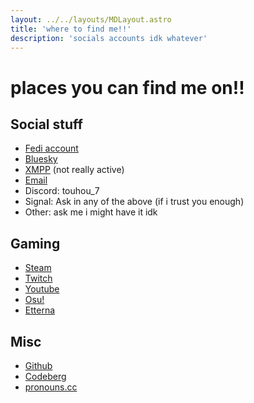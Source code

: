 ```yaml
---
layout: ../../layouts/MDLayout.astro
title: 'where to find me!!'
description: 'socials accounts idk whatever'
---
```


# places you can find me on!!

## Social stuff
- [Fedi account](https://plasmatrap.com/@benjae)
- [Bluesky](https://bsky.app/profile/sillydomain.name)
- [XMPP](xmpp:benjae@snug.moe) (not really active)
- [Email](mailto:benjae@sillydomain.name)
- Discord: touhou_7
- Signal: Ask in any of the above (if i trust you enough)
- Other: ask me i might have it idk

## Gaming
- [Steam](https:steamcommunity.com/id/gentoo-linux)
- [Twitch](https://twitch.tv/benjae__)
- [Youtube](https://youtube.com/@Benjae_)
- [Osu!](https://osu.ppy.sh/users/11749005)
- [Etterna](https://etternaonline.com/users/benjae)

## Misc
- [Github](https://github.com/benjiae)
- [Codeberg](https://codeberg.org/benjae)
- [pronouns.cc](https://pronouns.cc/@benjae)

